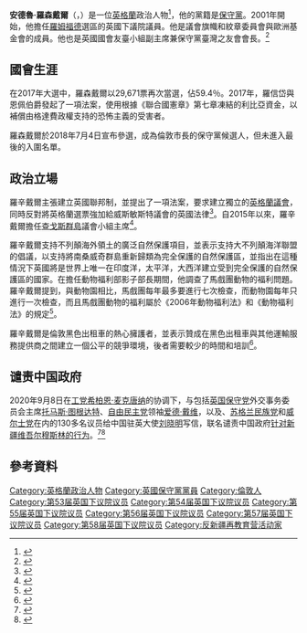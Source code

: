{{NoteTA
|G1= PoliticiansUK
|1 = zh-hans:安德鲁·罗森戴尔; zh-tw:羅信岱; zh-hk:安德魯·羅森戴爾;
}}
{{Infobox MP
| image = AndrewRosindell-Wiki.JPG
| honorific-prefix = 
| name = 安德魯·羅森戴爾
| honorific-suffix =
| office = [[英國下議院|英國下議院]][[羅姆福德_(英國國會選區)|羅姆福德]]議員
| parliament = 
| majority = 13,859 (28.2%)
| predecessor = {{tsl|en|Eileen Gordon||Eileen Gordon}}
| successor = 現任
| term_start =2001年6月7日
| term_end = 
| birth_date = {{Birth date and age|1966|03|17|df=yes}}
| birth_place = {{UK}}[[羅姆福德|羅姆福德]]
| death_date = 
| death_place = 
| nationality ={{UK}}
| spouse = 
| party = [[保守黨_(英國)|保守黨]]
| relations = 
| children = 
| residence = Romford
| alma_mater =
| occupation = 議員
| profession =
| religion = 
| signature = 
| website = [http://www.rosindell.com/ www.rosindell.com]
| footnotes = 
}}
'''安德魯·羅森戴爾'''（{{lang-en|Andrew Rosindell}}，{{bd|1966年|3月17日}}）是一位[[英格蘭|英格蘭]]政治人物<ref>{{Cite web |url=http://www.europeanfoundation.org/personnel.html |title=European Foundation – Personnel |access-date=2016-03-06 |archive-date=2008-10-21 |archive-url=https://web.archive.org/web/20081021145443/http://www.europeanfoundation.org/personnel.html |dead-url=no }}</ref>，他的黨籍是[[保守黨_(英國)|保守黨]]。2001年開始，他擔任[[羅姆福德_(英國國會選區)|羅姆福德]]選區的英國下議院議員。他是議會旗幟和紋章委員會與歐洲基金會的成員。他也是英國國會友臺小組副主席兼保守黨臺灣之友會會長。<ref>{{Cite web |url=http://www.mofa.gov.tw/News_Content.aspx?n=8742DCE7A2A28761&s=E5C88E1A97539659 |title=英國國會友臺小組副主席羅信岱議員率團訪臺 |access-date=2017-08-19 |archive-date=2019-11-30 |archive-url=https://web.archive.org/web/20191130201128/https://www.mofa.gov.tw/News_Content.aspx?n=8742DCE7A2A28761&s=E5C88E1A97539659 |dead-url=no }}</ref>

==國會生涯==
在2017年大選中，羅森戴爾以29,671票再次當選，佔59.4％。2017年，羅信岱與恩佩伯爵發起了一項法案，使用根據《聯合國憲章》第七章凍結的利比亞資金，以補償由格達費政權支持的恐怖主義的受害者。

羅森戴爾於2018年7月4日宣布參選，成為倫敦市長的保守黨候選人，但未進入最後的入圍名單。
==政治立場==
羅辛戴爾主張建立英國聯邦制，並提出了一項法案，要求建立獨立的[[英格蘭議會|英格蘭議會]]，同時反對將英格蘭選票強加給威斯敏斯特議會的英國法律<ref>{{cite news|title=Bill calls for England Parliament|url=http://www.belfasttelegraph.co.uk/news/northern-ireland/bill-calls-for-england-parliament-30773817.html|accessdate=14 April 2015|newspaper=Belfast Telegraph|date=25 November 2014|archive-date=2018-11-30|archive-url=https://web.archive.org/web/20181130202254/https://www.belfasttelegraph.co.uk/news/northern-ireland/bill-calls-for-england-parliament-30773817.html|dead-url=no}}</ref>。自2015年以來，羅辛戴爾擔任[[查戈斯群島|查戈斯群島]]議會小組主席<ref>{{cite web|url=https://hansard.parliament.uk/Commons/2016-11-17/debates/DF14B27E-3DEF-4D46-917D-33E93DDD0C5C/ChagosIslands?highlight=british+overseas+territories#contribution-38076FFA-D4DD-4800-9F8C-03A5186AD11A|title=Chagos Islands - Hansard|website=hansard.parliament.uk|access-date=2020-05-31|archive-date=2018-11-18|archive-url=https://web.archive.org/web/20181118143124/https://hansard.parliament.uk/Commons/2016-11-17/debates/DF14B27E-3DEF-4D46-917D-33E93DDD0C5C/ChagosIslands?highlight=british+overseas+territories#contribution-38076FFA-D4DD-4800-9F8C-03A5186AD11A|dead-url=no}}</ref>。

羅辛戴爾支持不列顛海外領土的廣泛自然保護項目，並表示支持大不列顛海洋聯盟的倡議，以支持將南桑威奇群島重新歸類為完全保護的自然保護區，並指出在這種情況下英國將是世界上唯一在印度洋，太平洋，大西洋建立受到完全保護的自然保護區的國家。在擔任動物福利部影子部長期間，他調查了馬戲團動物的福利問題。羅辛戴爾提到，與動物園相比，馬戲團每年最多要進行七次檢查，而動物園每年只進行一次檢查，而且馬戲團動物的福利屬於《2006年動物福利法》和《動物福利法》的規定<ref name="zoo">{{cite news|last1=Bawden|first1=Tom|title=Ban on wild animals in circus blocked by Tory backbenchers|url=https://www.independent.co.uk/news/uk/home-news/ban-on-wild-animals-in-circus-blocked-by-tory-backbenchers-10092779.html|accessdate=30 March 2015|work=The Independent|date=7 March 2015|location=London|archive-date=2020-07-19|archive-url=https://web.archive.org/web/20200719222141/https://www.independent.co.uk/news/uk/home-news/ban-on-wild-animals-in-circus-blocked-by-tory-backbenchers-10092779.html|dead-url=no}}</ref>。

羅辛戴爾是倫敦黑色出租車的熱心擁護者，並表示贊成在黑色出租車與其他運輸服務提供商之間建立一個公平的競爭環境，後者需要較少的時間和培訓<ref>{{cite web|url=https://www.rosindell.com/news/andrew-rosindell-mp-secures-meeting-transport-minister|title=Andrew Rosindell MP secures meeting with Transport Minister|website=Andrew Rosindell|access-date=2020-05-31|archive-date=2020-08-05|archive-url=https://web.archive.org/web/20200805110007/https://www.rosindell.com/news/andrew-rosindell-mp-secures-meeting-transport-minister|dead-url=no}}</ref>。

==谴责中国政府==
2020年9月8日在[[英国工党|工党]][[希柏恩·麦克唐纳|希柏恩·麦克唐纳]]的协调下，与包括[[英国保守党|英国保守党]]外交事务委员会主席[[托马斯·图根达特|托马斯·图根达特]]、[[自由民主党_(英国)|自由民主党]]领袖[[爱德·戴维|爱德·戴维]]，以及{{le|英国绿党|Green Party (UK)}}、[[苏格兰民族党|苏格兰民族党]]和[[威尔士党|威尔士党]]在内的130多名议员给中国驻英大使[[刘晓明|刘晓明]]写信，联名谴责中国政府[[新疆再教育营|针对新疆维吾尔穆斯林的行为]]。<ref>{{cite news |author1=法广 |title=英国近百名议员联名谴责中共针对新疆维吾尔穆斯林的行为 |url=https://www.rfi.fr/cn/%E4%B8%AD%E5%9B%BD/20200909-%E8%8B%B1%E5%9B%BD%E8%BF%91%E7%99%BE%E5%90%8D%E8%AE%AE%E5%91%98%E8%81%94%E5%90%8D%E8%B0%B4%E8%B4%A3%E4%B8%AD%E5%85%B1%E9%92%88%E5%AF%B9%E6%96%B0%E7%96%86%E7%BB%B4%E5%90%BE%E5%B0%94%E7%A9%86%E6%96%AF%E6%9E%97%E7%9A%84%E8%A1%8C%E4%B8%BA |accessdate=2020-09-29 |agency=RFI |date=2020-09-10 |archive-date=2020-09-10 |archive-url=https://web.archive.org/web/20200910225118/https://www.rfi.fr/cn/%E4%B8%AD%E5%9B%BD/20200909-%E8%8B%B1%E5%9B%BD%E8%BF%91%E7%99%BE%E5%90%8D%E8%AE%AE%E5%91%98%E8%81%94%E5%90%8D%E8%B0%B4%E8%B4%A3%E4%B8%AD%E5%85%B1%E9%92%88%E5%AF%B9%E6%96%B0%E7%96%86%E7%BB%B4%E5%90%BE%E5%B0%94%E7%A9%86%E6%96%AF%E6%9E%97%E7%9A%84%E8%A1%8C%E4%B8%BA |dead-url=no }}</ref><ref>{{cite news |author1=DAVID ALTON |title=Led by Siobhain McDonagh MP, 130 parliamentarians have today written to the Chinese Ambassador to the UK condemning treatment of Uyghur people in Xinjiang |url=https://davidalton.net/2020/09/08/led-by-siobhain-mcdonagh-mp-130-parliamentarians-have-today-written-to-the-chinese-ambassador-to-the-uk-condemning-treatment-of-uyghur-people-in-xinjiang/ |accessdate=2020-09-29 |date=2020-09-08 |archive-date=2020-09-17 |archive-url=https://web.archive.org/web/20200917001800/https://davidalton.net/2020/09/08/led-by-siobhain-mcdonagh-mp-130-parliamentarians-have-today-written-to-the-chinese-ambassador-to-the-uk-condemning-treatment-of-uyghur-people-in-xinjiang/ |dead-url=no }}</ref>
==參考資料==
{{Reflist}}

{{DEFAULTSORT:Rosindell, Andrew}}
[[Category:英格蘭政治人物|Category:英格蘭政治人物]]
[[Category:英國保守黨黨員|Category:英國保守黨黨員]]
[[Category:倫敦人|Category:倫敦人]]
[[Category:第53届英国下议院议员|Category:第53届英国下议院议员]]
[[Category:第54届英国下议院议员|Category:第54届英国下议院议员]]
[[Category:第55届英国下议院议员|Category:第55届英国下议院议员]]
[[Category:第56届英国下议院议员|Category:第56届英国下议院议员]]
[[Category:第57届英国下议院议员|Category:第57届英国下议院议员]]
[[Category:第58届英国下议院议员|Category:第58届英国下议院议员]]
[[Category:反新疆再教育营活动家|Category:反新疆再教育营活动家]]